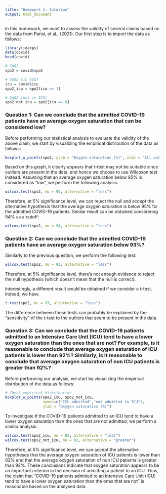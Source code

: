 ```yaml
---
title: "Homework 1: Solution"
output: html_document
---
```


In this homework, we want to assess the validity of several claims based on the data from Parisi, et al., (2021). Our first step is to import the data as follows:

```r
library(idarps)
data(covid)
head(covid)
```


```r
# SpO2
spo2 = covid$spo2

# SpO2 (in ICU)
icu = covid$icu
spo2_icu = spo2[icu == 1]

# SpO2 (not in ICU)
spo2_not_icu = spo2[icu == 0]
```

### Question 1: Can we conclude that the admitted COVID-19 patients have an average oxygen saturation that can be considered low?

Before performing our statistical analysis to evaluate the validity of the above claim, we start by visualizing the empirical distribution of the data as follows:

```r
boxplot_w_points(spo2, ylab = "Oxygen saturation (%)", xlab = "All patients")
```

Based on this graph, it clearly appears that t-test may not be suitable since outliers are present in the data, and hence we choose to use Wilcoxon test instead. Assuming that an average oxygen saturation below 95% is considered as "low", we perform the following analysis:

```r
wilcox.test(spo2, mu = 95, alternative = "less")
```

Therefore, at 5\% significance level, we can reject the null and accept the alternative hypothesis that the average oxygen saturation is below 95% for the admitted COVID-19 patients. Similar result can be obtained considering 94% as a cutoff:

```r
wilcox.test(spo2, mu = 94, alternative = "less")
```

### Question 2: Can we conclude that the admitted COVID-19 patients have an average oxygen saturation below 93%?

Similarly to the previous question, we perform the following test:

```r
wilcox.test(spo2, mu = 93, alternative = "less")
```

Therefore, at 5\% significance level, there's not enough evidence to reject the null hypothesis (which doesn't mean that the null is correct).

Interestingly, a different result would be obtained if we consider a t-test. Indeed, we have

```r
t.test(spo2, mu = 93, alternative = "less")
```

The difference between these tests can probably be explained by the "sensitivity" of the t-test to the outliers that seem to be present in the data.

### Question 3: Can we conclude that the COVID-19 patients admitted to an Intensive Care Unit (ICU) tend to have a lower oxygen saturation than the ones that are not? For example, is it reasonable to conclude that average oxygen saturation of ICU patients is lower than 92%? Similarly, is it reasonable to conclude that average oxygen saturation of non ICU patients is greater than 92%?

Before performing our analysis, we start by visualizing the empirical distribution of the data as follows:

```r
# Check empirical distribution
boxplot_w_points(spo2_icu, spo2_not_icu, 
                 names=c("ICU admitted","not admitted to ICU"), 
                 ylab = "Oxygen saturation (%)")
``` 

To investigate if the COVID-19 patients admitted to an ICU tend to have a lower oxygen saturation than the ones that are not admitted, we perform a similar analysis:

```r
wilcox.test(spo2_icu, mu = 92, alternative = "less")
wilcox.test(spo2_not_icu, mu = 92, alternative = "greater")
```

Therefore, at 5\% significance level, we can accept the alternative hypotheses that the average oxygen saturation of ICU patients is lower than 92% and that the average oxygen saturation of non ICU patients is greater than 92%. These conclusions indicate that oxygen saturation appears to be an important criterion in the decision of admitting a patient to an ICU. Thus, the claim that "COVID-19 patients admitted to an Intensive Care Unit (ICU) tend to have a lower oxygen saturation than the ones that are not" is reasonable based on the analysed data.
